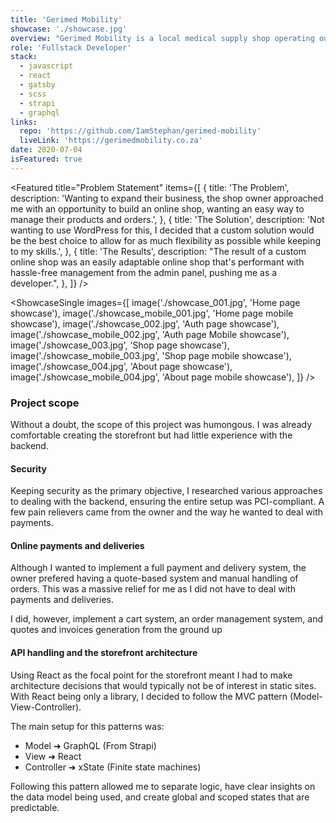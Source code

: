 ```yaml
---
title: 'Gerimed Mobility'
showcase: './showcase.jpg'
overview: "Gerimed Mobility is a local medical supply shop operating out of Langebaan. They have been in business since 2001 and needed an online shop to cater to their user's needs. As ambitious as I was, I built the entire frontend from the ground up, creating the backend with Strapi and custom plugins."
role: 'Fullstack Developer'
stack:
  - javascript
  - react
  - gatsby
  - scss
  - strapi
  - graphql
links:
  repo: 'https://github.com/IamStephan/gerimed-mobility'
  liveLink: 'https://gerimedmobility.co.za'
date: 2020-07-04
isFeatured: true
---
```


<Featured
  title="Problem Statement"
  items={[
    {
      title: 'The Problem',
      description:
        'Wanting to expand their business, the shop owner approached me with an opportunity to build an online shop, wanting an easy way to manage their products and orders.',
    },
    {
      title: 'The Solution',
      description:
        'Not wanting to use WordPress for this, I decided that a custom solution would be the best choice to allow for as much flexibility as possible while keeping to my skills.',
    },
    {
      title: 'The Results',
      description:
        "The result of a custom online shop was an easily adaptable online shop that's performant with hassle-free management from the admin panel, pushing me as a developer.",
    },
  ]}
/>

<ShowcaseSingle
  images={[
    image('./showcase_001.jpg', 'Home page showcase'),
    image('./showcase_mobile_001.jpg', 'Home page mobile showcase'),
    image('./showcase_002.jpg', 'Auth page showcase'),
    image('./showcase_mobile_002.jpg', 'Auth page Mobile showcase'),
    image('./showcase_003.jpg', 'Shop page showcase'),
    image('./showcase_mobile_003.jpg', 'Shop page mobile showcase'),
    image('./showcase_004.jpg', 'About page showcase'),
    image('./showcase_mobile_004.jpg', 'About page mobile showcase'),
  ]}
/>

<Column title="Concluding notes">

### Project scope

Without a doubt, the scope of this project was humongous.
I was already comfortable creating the storefront but had
little experience with the backend.

#### Security

Keeping security as the primary objective, I researched various
approaches to dealing with the backend, ensuring the entire
setup was PCI-compliant. A few pain relievers came from the owner
and the way he wanted to deal with payments.

#### Online payments and deliveries

Although I wanted to implement a full payment and delivery system,
the owner prefered having a quote-based system and manual handling
of orders. This was a massive relief for me as I did not have to
deal with payments and deliveries.

I did, however, implement a cart system, an order management system,
and quotes and invoices generation from the ground up

#### API handling and the storefront architecture

Using React as the focal point for the storefront meant I had to make
architecture decisions that would typically not be of interest in static
sites. With React being only a library, I decided to follow the MVC
pattern (Model-View-Controller).

The main setup for this patterns was:

- Model ➜ GraphQL (From Strapi)
- View ➜ React
- Controller ➜ xState (Finite state machines)

Following this pattern allowed me to separate logic, have clear insights
on the data model being used, and create global and scoped states that
are predictable.

</Column>
